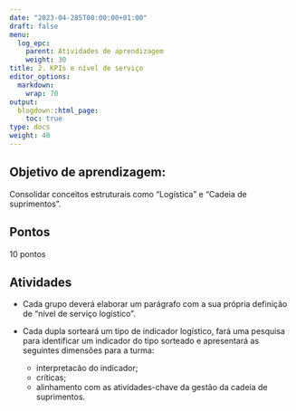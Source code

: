 ```yaml
---
date: "2023-04-285T00:00:00+01:00"
draft: false
menu:
  log_epc:
    parent: Atividades de aprendizagem
    weight: 30
title: 2. KPIs e nível de serviço
editor_options: 
  markdown: 
    wrap: 70
output: 
  blogdown::html_page:
    toc: true
type: docs
weight: 40
---
```


## Objetivo de aprendizagem: 

Consolidar conceitos estruturais como "Logística" e "Cadeia de suprimentos". 

## Pontos

10 pontos


## Atividades

- Cada grupo deverá elaborar um parágrafo com a sua própria definição de "nível de serviço logístico". 

- Cada dupla sorteará um tipo de indicador logístico, fará uma pesquisa para identificar um indicador do tipo sorteado
e apresentará as seguintes dimensões para a turma: 
   - interpretacão do indicador;
   - críticas; 
   - alinhamento com as atividades-chave da gestão da cadeia de suprimentos.



